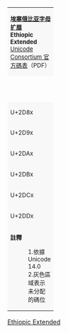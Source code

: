 {| class="wikitable nounderlines" style="border-collapse:collapse;background:#FFFFFF;font-size:large;text-align:center"
| colspan="17" style="background:#F8F8F8;font-size:small" | '''[[埃塞俄比亚字母扩展]]'''<br />'''Ethiopic Extended'''{{ref label|U2D80_as_of_Unicode_version|1}}{{ref label|U2D80_grey|2}}<br />[https://www.unicode.org/charts/PDF/U2D80.pdf Unicode Consortium 官方碼表]（PDF）
|- style="background:#F8F8F8;font-size:small"
| style="width:45pt" | &nbsp; || style="width:20pt"  | 0 || style="width:20pt"  | 1 || style="width:20pt"  | 2 || style="width:20pt"  | 3 || style="width:20pt"  | 4 || style="width:20pt"  | 5 || style="width:20pt"  | 6 || style="width:20pt"  | 7 || style="width:20pt"  | 8 || style="width:20pt"  | 9 || style="width:20pt"  | A || style="width:20pt"  | B || style="width:20pt"  | C || style="width:20pt"  | D || style="width:20pt"  | E || style="width:20pt"  | F
|-
| style="background:#F8F8F8;font-size:small" | U+2D8x
| title="U+2D80: ETHIOPIC SYLLABLE LOA" | ⶀ
| title="U+2D81: ETHIOPIC SYLLABLE MOA" | ⶁ
| title="U+2D82: ETHIOPIC SYLLABLE ROA" | ⶂ
| title="U+2D83: ETHIOPIC SYLLABLE SOA" | ⶃ
| title="U+2D84: ETHIOPIC SYLLABLE SHOA" | ⶄ
| title="U+2D85: ETHIOPIC SYLLABLE BOA" | ⶅ
| title="U+2D86: ETHIOPIC SYLLABLE TOA" | ⶆ
| title="U+2D87: ETHIOPIC SYLLABLE COA" | ⶇ
| title="U+2D88: ETHIOPIC SYLLABLE NOA" | ⶈ
| title="U+2D89: ETHIOPIC SYLLABLE NYOA" | ⶉ
| title="U+2D8A: ETHIOPIC SYLLABLE GLOTTAL OA" | ⶊ
| title="U+2D8B: ETHIOPIC SYLLABLE ZOA" | ⶋ
| title="U+2D8C: ETHIOPIC SYLLABLE DOA" | ⶌ
| title="U+2D8D: ETHIOPIC SYLLABLE DDOA" | ⶍ
| title="U+2D8E: ETHIOPIC SYLLABLE JOA" | ⶎ
| title="U+2D8F: ETHIOPIC SYLLABLE THOA" | ⶏ
|-
| style="background:#F8F8F8;font-size:small" | U+2D9x
| title="U+2D90: ETHIOPIC SYLLABLE CHOA" | ⶐ
| title="U+2D91: ETHIOPIC SYLLABLE PHOA" | ⶑ
| title="U+2D92: ETHIOPIC SYLLABLE POA" | ⶒ
| title="U+2D93: ETHIOPIC SYLLABLE GGWA" | ⶓ
| title="U+2D94: ETHIOPIC SYLLABLE GGWI" | ⶔ
| title="U+2D95: ETHIOPIC SYLLABLE GGWEE" | ⶕ
| title="U+2D96: ETHIOPIC SYLLABLE GGWE" | ⶖ
| title="Reserved" style="background-color:#CCCCCC;" |  
| title="Reserved" style="background-color:#CCCCCC;" |  
| title="Reserved" style="background-color:#CCCCCC;" |  
| title="Reserved" style="background-color:#CCCCCC;" |  
| title="Reserved" style="background-color:#CCCCCC;" |  
| title="Reserved" style="background-color:#CCCCCC;" |  
| title="Reserved" style="background-color:#CCCCCC;" |  
| title="Reserved" style="background-color:#CCCCCC;" |  
| title="Reserved" style="background-color:#CCCCCC;" |  
|-
| style="background:#F8F8F8;font-size:small" | U+2DAx
| title="U+2DA0: ETHIOPIC SYLLABLE SSA" | ⶠ
| title="U+2DA1: ETHIOPIC SYLLABLE SSU" | ⶡ
| title="U+2DA2: ETHIOPIC SYLLABLE SSI" | ⶢ
| title="U+2DA3: ETHIOPIC SYLLABLE SSAA" | ⶣ
| title="U+2DA4: ETHIOPIC SYLLABLE SSEE" | ⶤ
| title="U+2DA5: ETHIOPIC SYLLABLE SSE" | ⶥ
| title="U+2DA6: ETHIOPIC SYLLABLE SSO" | ⶦ
| title="Reserved" style="background-color:#CCCCCC;" |  
| title="U+2DA8: ETHIOPIC SYLLABLE CCA" | ⶨ
| title="U+2DA9: ETHIOPIC SYLLABLE CCU" | ⶩ
| title="U+2DAA: ETHIOPIC SYLLABLE CCI" | ⶪ
| title="U+2DAB: ETHIOPIC SYLLABLE CCAA" | ⶫ
| title="U+2DAC: ETHIOPIC SYLLABLE CCEE" | ⶬ
| title="U+2DAD: ETHIOPIC SYLLABLE CCE" | ⶭ
| title="U+2DAE: ETHIOPIC SYLLABLE CCO" | ⶮ
| title="Reserved" style="background-color:#CCCCCC;" |  
|-
| style="background:#F8F8F8;font-size:small" | U+2DBx
| title="U+2DB0: ETHIOPIC SYLLABLE ZZA" | ⶰ
| title="U+2DB1: ETHIOPIC SYLLABLE ZZU" | ⶱ
| title="U+2DB2: ETHIOPIC SYLLABLE ZZI" | ⶲ
| title="U+2DB3: ETHIOPIC SYLLABLE ZZAA" | ⶳ
| title="U+2DB4: ETHIOPIC SYLLABLE ZZEE" | ⶴ
| title="U+2DB5: ETHIOPIC SYLLABLE ZZE" | ⶵ
| title="U+2DB6: ETHIOPIC SYLLABLE ZZO" | ⶶ
| title="Reserved" style="background-color:#CCCCCC;" |  
| title="U+2DB8: ETHIOPIC SYLLABLE CCHA" | ⶸ
| title="U+2DB9: ETHIOPIC SYLLABLE CCHU" | ⶹ
| title="U+2DBA: ETHIOPIC SYLLABLE CCHI" | ⶺ
| title="U+2DBB: ETHIOPIC SYLLABLE CCHAA" | ⶻ
| title="U+2DBC: ETHIOPIC SYLLABLE CCHEE" | ⶼ
| title="U+2DBD: ETHIOPIC SYLLABLE CCHE" | ⶽ
| title="U+2DBE: ETHIOPIC SYLLABLE CCHO" | ⶾ
| title="Reserved" style="background-color:#CCCCCC;" |  
|-
| style="background:#F8F8F8;font-size:small" | U+2DCx
| title="U+2DC0: ETHIOPIC SYLLABLE QYA" | ⷀ
| title="U+2DC1: ETHIOPIC SYLLABLE QYU" | ⷁ
| title="U+2DC2: ETHIOPIC SYLLABLE QYI" | ⷂ
| title="U+2DC3: ETHIOPIC SYLLABLE QYAA" | ⷃ
| title="U+2DC4: ETHIOPIC SYLLABLE QYEE" | ⷄ
| title="U+2DC5: ETHIOPIC SYLLABLE QYE" | ⷅ
| title="U+2DC6: ETHIOPIC SYLLABLE QYO" | ⷆ
| title="Reserved" style="background-color:#CCCCCC;" |  
| title="U+2DC8: ETHIOPIC SYLLABLE KYA" | ⷈ
| title="U+2DC9: ETHIOPIC SYLLABLE KYU" | ⷉ
| title="U+2DCA: ETHIOPIC SYLLABLE KYI" | ⷊ
| title="U+2DCB: ETHIOPIC SYLLABLE KYAA" | ⷋ
| title="U+2DCC: ETHIOPIC SYLLABLE KYEE" | ⷌ
| title="U+2DCD: ETHIOPIC SYLLABLE KYE" | ⷍ
| title="U+2DCE: ETHIOPIC SYLLABLE KYO" | ⷎ
| title="Reserved" style="background-color:#CCCCCC;" |  
|-
| style="background:#F8F8F8;font-size:small" | U+2DDx
| title="U+2DD0: ETHIOPIC SYLLABLE XYA" | ⷐ
| title="U+2DD1: ETHIOPIC SYLLABLE XYU" | ⷑ
| title="U+2DD2: ETHIOPIC SYLLABLE XYI" | ⷒ
| title="U+2DD3: ETHIOPIC SYLLABLE XYAA" | ⷓ
| title="U+2DD4: ETHIOPIC SYLLABLE XYEE" | ⷔ
| title="U+2DD5: ETHIOPIC SYLLABLE XYE" | ⷕ
| title="U+2DD6: ETHIOPIC SYLLABLE XYO" | ⷖ
| title="Reserved" style="background-color:#CCCCCC;" |  
| title="U+2DD8: ETHIOPIC SYLLABLE GYA" | ⷘ
| title="U+2DD9: ETHIOPIC SYLLABLE GYU" | ⷙ
| title="U+2DDA: ETHIOPIC SYLLABLE GYI" | ⷚ
| title="U+2DDB: ETHIOPIC SYLLABLE GYAA" | ⷛ
| title="U+2DDC: ETHIOPIC SYLLABLE GYEE" | ⷜ
| title="U+2DDD: ETHIOPIC SYLLABLE GYE" | ⷝ
| title="U+2DDE: ETHIOPIC SYLLABLE GYO" | ⷞ
| title="Reserved" style="background-color:#CCCCCC;" |  
|-
| colspan="17" style="background:#F8F8F8;font-size:small;text-align:left" | '''註釋'''
:1.{{note|U2D80_as_of_Unicode_version}}依據 Unicode 14.0
:2.{{note|U2D80_grey}}灰色區域表示未分配的碼位
|}<noinclude>
[[Category:Unicode模板|Ethiopic Extended]]
{{Documentation|Template:Unicode chart/block documentation}}
</noinclude>